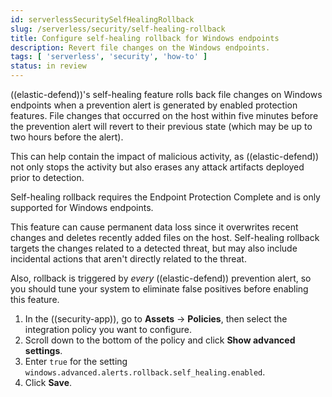 ```yaml
---
id: serverlessSecuritySelfHealingRollback
slug: /serverless/security/self-healing-rollback
title: Configure self-healing rollback for Windows endpoints
description: Revert file changes on the Windows endpoints.
tags: [ 'serverless', 'security', 'how-to' ]
status: in review
---
```


<DocBadge template="technical preview" />
<div id="self-healing-rollback"></div>

((elastic-defend))'s self-healing feature rolls back file changes on Windows endpoints when a prevention alert is generated by enabled protection features. File changes that occurred on the host within five minutes before the prevention alert will revert to their previous state (which may be up to two hours before the alert).

This can help contain the impact of malicious activity, as ((elastic-defend)) not only stops the activity but also erases any attack artifacts deployed prior to detection.

Self-healing rollback requires the Endpoint Protection Complete <DocLink id="serverlessGeneralManageProject" text="project feature"/> and is only supported for Windows endpoints.

<DocCallOut title="Caution" color="warning">

This feature can cause permanent data loss since it overwrites recent changes and deletes recently added files on the host. Self-healing rollback targets the changes related to a detected threat, but may also include incidental actions that aren't directly related to the threat.

Also, rollback is triggered by _every_ ((elastic-defend)) prevention alert, so you should tune your system to eliminate false positives before enabling this feature.

</DocCallOut>

1. In the ((security-app)), go to **Assets** → **Policies**, then select the integration policy you want to configure.
1. Scroll down to the bottom of the policy and click **Show advanced settings**.
1. Enter `true` for the setting `windows.advanced.alerts.rollback.self_healing.enabled`.
1. Click **Save**.

